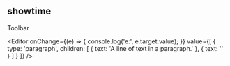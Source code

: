 
<Meta title="Example/09-editor" />

## showtime

<section>
  <Toolbar>
    Toolbar
  </Toolbar>

  <Editor
    onChange={(e) => {
      console.log('e:', e.target.value);
    }}
    value={[
      {
        type: 'paragraph',
        children: [
          { text: 'A line of text in a paragraph.' },
          { text: '' }
        ]
      }
    ]}
  />
</section>

